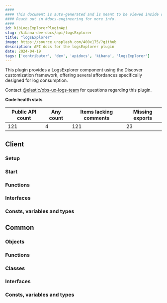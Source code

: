 ```yaml
---
####
#### This document is auto-generated and is meant to be viewed inside our experimental, new docs system.
#### Reach out in #docs-engineering for more info.
####
id: kibLogsExplorerPluginApi
slug: /kibana-dev-docs/api/logsExplorer
title: "logsExplorer"
image: https://source.unsplash.com/400x175/?github
description: API docs for the logsExplorer plugin
date: 2024-04-19
tags: ['contributor', 'dev', 'apidocs', 'kibana', 'logsExplorer']
---
```


This plugin provides a LogsExplorer component using the Discover customization framework, offering several affordances specifically designed for log consumption.

Contact [@elastic/obs-ux-logs-team](https://github.com/orgs/elastic/teams/obs-ux-logs-team) for questions regarding this plugin.

**Code health stats**

| Public API count  | Any count | Items lacking comments | Missing exports |
|-------------------|-----------|------------------------|-----------------|
| 121 | 4 | 121 | 23 |

## Client

### Setup
<DocDefinitionList data={[logsExplorerObj.client.setup]}/>

### Start
<DocDefinitionList data={[logsExplorerObj.client.start]}/>

### Functions
<DocDefinitionList data={logsExplorerObj.client.functions}/>

### Interfaces
<DocDefinitionList data={logsExplorerObj.client.interfaces}/>

### Consts, variables and types
<DocDefinitionList data={logsExplorerObj.client.misc}/>

## Common

### Objects
<DocDefinitionList data={logsExplorerObj.common.objects}/>

### Functions
<DocDefinitionList data={logsExplorerObj.common.functions}/>

### Classes
<DocDefinitionList data={logsExplorerObj.common.classes}/>

### Interfaces
<DocDefinitionList data={logsExplorerObj.common.interfaces}/>

### Consts, variables and types
<DocDefinitionList data={logsExplorerObj.common.misc}/>

